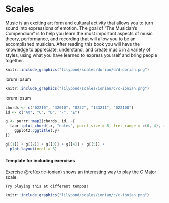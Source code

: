 # Scales

Music is an exciting art form and cultural activity that allows you to turn sound into expressions of emotion. The goal of "The Musician's Compendium" is to help you learn the most important aspects of music theory, performance, and recording that will allow you to be an accomplished musician. After reading this book you will have the knowledge to appreciate, understand, and create music in a variety of styles, using what you have learned to express yourself and bring people together.

```r
knitr::include_graphics("lilypond/scales/dorian/d/d-dorian.png")
```

lorum ipsum

```r
knitr::include_graphics("lilypond/scales/ionian/c/c-ionian.png")
```

lorum ipsum

```r
chords <- c("02210", "32010", "0232", "133211", "022100")
id <- c("Am", "C", "D", "F", "E")

g <- purrr::map2(chords, id, ~{
  tabr::plot_chord(.x, "notes", point_size = 8, fret_range = c(0, 4), accidentals = "sharp", asp = 1.25) + 
    ggplot2::ggtitle(.y)
})

g[[1]] + g[[2]] + g[[3]] + g[[4]] + g[[5]] +
  plot_layout(ncol = 3)
```

#### Template for including exercises

Exercise \@ref(exr:c-ionian) shows an interesting way to play the C Major scale.

```exercise
Try playing this at different tempos!
```
```r
knitr::include_graphics("lilypond/scales/ionian/c/c-ionian.png")
```

